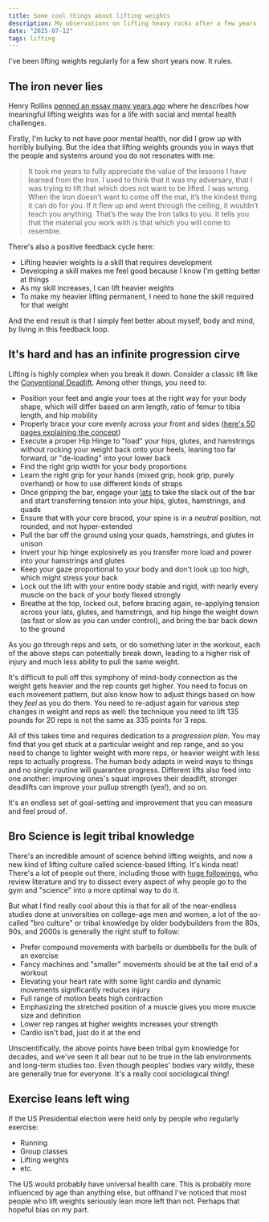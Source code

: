```yaml
---
title: Some cool things about lifting weights
description: My observations on lifting heavy rocks after a few years
date: "2025-07-12"
tags: lifting
---
```

I've been lifting weights regularly for a few short years now. It rules.

## The iron never lies

Henry Rollins [penned an essay many years ago](https://www.oldtimestrongman.com/articles/the-iron-by-henry-rollins/) where he describes how meaningful lifting weights was for a life with social and mental health challenges.

Firstly, I'm lucky to not have poor mental health, nor did I grow up with horribly bullying. But the idea that lifting weights grounds you in ways that the people and systems around you do not resonates with me:

> It took me years to fully appreciate the value of the lessons I have learned from the Iron. I used to think that it was my adversary, that I was trying to lift that which does not want to be lifted. I was wrong. When the Iron doesn’t want to come off the mat, it’s the kindest thing it can do for you. If it flew up and went through the ceiling, it wouldn’t teach you anything. That’s the way the Iron talks to you. It tells you that the material you work with is that which you will come to resemble.

There's also a positive feedback cycle here:

- Lifting heavier weights is a skill that requires development
- Developing a skill makes me feel good because I know I'm getting better at things
- As my skill increases, I can lift heavier weights
- To make my heavier lifting permanent, I need to hone the skill required for that weight

And the end result is that I simply feel better about myself, body and mind, by living in this feedback loop.

## It's hard and has an infinite progression cirve

Lifting is highly complex when you break it down. Consider a classic lift like the [Conventional Deadlift](https://en.wikipedia.org/wiki/Deadlift). Among other things, you need to:

- Position your feet and angle your toes at the right way for your body shape, which will differ based on arm length, ratio of femur to tibia length, and hip mobility
- Properly brace your core evenly across your front and sides ([here's 50 pages explaining the concept](https://www.scribd.com/document/492792395/Breathing-and-Bracing-eBook))
- Execute a proper Hip Hinge to "load" your hips, glutes, and hamstrings without rocking your weight back onto your heels, leaning too far forward, or "de-loading" into your lower back
- Find the right grip width for your body proportions
- Learn the right grip for your hands (mixed grip, hook grip, purely overhand) or how to use different kinds of straps
- Once gripping the bar, engage your [lats](https://en.wikipedia.org/wiki/Latissimus_dorsi_muscle) to take the slack out of the bar and start transferring tension into your hips, glutes, hamstrings, and quads
- Ensure that with your core braced, your spine is in a _neutral_ position, not rounded, and not hyper-extended
- Pull the bar off the ground using your quads, hamstrings, and glutes in unison
- Invert your hip hinge explosively as you transfer more load and power into your hamstrings and glutes
- Keep your gaze proportional to your body and don't look up too high, which might stress your back
- Lock out the lift with your entire body stable and rigid, with nearly every muscle on the back of your body flexed strongly
- Breathe at the top, locked out, before bracing again, re-applying tension across your lats, glutes, and hamstrings, and hip hinge the weight down (as fast or slow as you can under control), and bring the bar back down to the ground

As you go through reps and sets, or do something later in the workout, each of the above steps can potentially break down, leading to a higher risk of injury and much less ability to pull the same weight.

It's difficult to pull off this symphony of mind-body connection as the weight gets heavier and the rep counts get higher. You need to focus on each movement pattern, but also know how to adjust things based on how they _feel_ as you do them. You need to re-adjust again for various step changes in weight and reps as well: the technique you need to lift 135 pounds for 20 reps is not the same as 335 points for 3 reps.

All of this takes time and requires dedication to a _progression plan_. You may find that you get stuck at a particular weight and rep range, and so you need to change to lighter weight with more reps, or heavier weight with less reps to actually progress. The human body adapts in weird ways to things and no single routine will guarantee progress. Different lifts also feed into one another: improving ones's squat improves their deadlift, stronger deadlifts can improve your pullup strength (yes!), and so on.

It's an endless set of goal-setting and improvement that you can measure and feel proud of.

## Bro Science is legit tribal knowledge

There's an incredible amount of science behind lifting weights, and now a new kind of lifting culture called science-based lifting. It's kinda neat! There's a lot of people out there, including those with [huge followings](https://www.youtube.com/@JeffNippard), who review literature and try to dissect every aspect of why people go to the gym and "science" into a more optimal way to do it.

But what I find really cool about this is that for all of the near-endless studies done at universities on college-age men and women, a lot of the so-called "bro culture" or tribal knowledge by older bodybuilders from the 80s, 90s, and 2000s is generally the right stuff to follow:

- Prefer compound movements with barbells or dumbbells for the bulk of an exercise
- Fancy machines and "smaller" movements should be at the tail end of a workout
- Elevating your heart rate with some light cardio and dynamic movements significantly reduces injury
- Full range of motion beats high contraction
- Emphasizing the stretched position of a muscle gives you more muscle size and definition
- Lower rep ranges at higher weights increases your strength
- Cardio isn't bad, just do it at the end

Unscientifically, the above points have been tribal gym knowledge for decades, and we've seen it all bear out to be true in the lab environments and long-term studies too. Even though peoples' bodies vary wildly, these are generally true for everyone. It's a really cool sociological thing!

## Exercise leans left wing

If the US Presidential election were held only by people who regularly exercise:

- Running
- Group classes
- Lifting weights
- etc.

The US would probably have universal health care. This is probably more influenced by age than anything else, but offhand I've noticed that most people who lift weights seriously lean more left than not. Perhaps that hopeful bias on my part.
